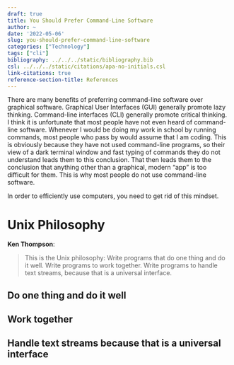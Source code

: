 ```yaml
---
draft: true
title: You Should Prefer Command-Line Software
author: ~
date: '2022-05-06'
slug: you-should-prefer-command-line-software
categories: ["Technology"]
tags: ["cli"]
bibliography: ../../../static/bibliography.bib
csl: ../../../static/citations/apa-no-initials.csl
link-citations: true
reference-section-title: References
---
```


There are many benefits of preferring command-line software over graphical software.
Graphical User Interfaces (GUI) generally promote lazy thinking. 
Command-line interfaces (CLI) generally promote critical thinking.
I think it is unfortunate that most people have not even heard of command-line software.
Whenever I would be doing my work in school by running commands, most people who pass by would assume that I am coding.
This is obviously because they have not used command-line programs, so their view of a dark terminal window and fast typing of commands they do not understand leads them to this conclusion.
That then leads them to the conclusion that anything other than a graphical, modern "app" is too difficult for them.
This is why most people do not use command-line software.

In order to efficiently use computers, you need to get rid of this mindset.

# Unix Philosophy

**Ken Thompson**:

> This is the Unix philosophy:
Write programs that do one thing and do it well.
Write programs to work together.
Write programs to handle text streams, because that is a universal interface.

## Do one thing and do it well

## Work together

## Handle text streams because that is a universal interface

